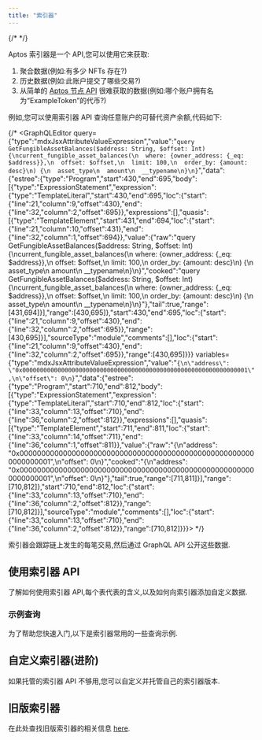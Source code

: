 ```yaml
---
title: "索引器"
---
```


{/* <IndexerBetaNotice></IndexerBetaNotice> */}

Aptos 索引器是一个 API,您可以使用它来获取:

1. 聚合数据(例如:有多少 NFTs 存在?)
2. 历史数据(例如:此账户提交了哪些交易?)
3. 从简单的 [Aptos 节点 API](/zh/build/apis/fullnode-rest-api) 很难获取的数据(例如:哪个账户拥有名为“ExampleToken”的代币?)






例如,您可以使用索引器 API 查询任意账户的可替代资产余额,代码如下:

{/* <GraphQLEditor query={"type":"mdxJsxAttributeValueExpression","value":"`query GetFungibleAssetBalances($address: String, $offset: Int) {\ncurrent_fungible_asset_balances(\n  where: {owner_address: {_eq: $address}},\n  offset: $offset,\n  limit: 100,\n  order_by: {amount: desc}\n) {\n  asset_type\n  amount\n  __typename\n}\n}`","data":{"estree":{"type":"Program","start":430,"end":695,"body":[{"type":"ExpressionStatement","expression":{"type":"TemplateLiteral","start":430,"end":695,"loc":{"start":{"line":21,"column":9,"offset":430},"end":{"line":32,"column":2,"offset":695}},"expressions":[],"quasis":[{"type":"TemplateElement","start":431,"end":694,"loc":{"start":{"line":21,"column":10,"offset":431},"end":{"line":32,"column":1,"offset":694}},"value":{"raw":"query GetFungibleAssetBalances($address: String, $offset: Int) {\ncurrent_fungible_asset_balances(\n  where: {owner_address: {_eq: $address}},\n  offset: $offset,\n  limit: 100,\n  order_by: {amount: desc}\n) {\n  asset_type\n  amount\n  __typename\n}\n}","cooked":"query GetFungibleAssetBalances($address: String, $offset: Int) {\ncurrent_fungible_asset_balances(\n  where: {owner_address: {_eq: $address}},\n  offset: $offset,\n  limit: 100,\n  order_by: {amount: desc}\n) {\n  asset_type\n  amount\n  __typename\n}\n}"},"tail":true,"range":[431,694]}],"range":[430,695]},"start":430,"end":695,"loc":{"start":{"line":21,"column":9,"offset":430},"end":{"line":32,"column":2,"offset":695}},"range":[430,695]}],"sourceType":"module","comments":[],"loc":{"start":{"line":21,"column":9,"offset":430},"end":{"line":32,"column":2,"offset":695}},"range":[430,695]}}} variables={"type":"mdxJsxAttributeValueExpression","value":"`{\n\"address\": \"0x0000000000000000000000000000000000000000000000000000000000000001\",\n\"offset\": 0\n}`","data":{"estree":{"type":"Program","start":710,"end":812,"body":[{"type":"ExpressionStatement","expression":{"type":"TemplateLiteral","start":710,"end":812,"loc":{"start":{"line":33,"column":13,"offset":710},"end":{"line":36,"column":2,"offset":812}},"expressions":[],"quasis":[{"type":"TemplateElement","start":711,"end":811,"loc":{"start":{"line":33,"column":14,"offset":711},"end":{"line":36,"column":1,"offset":811}},"value":{"raw":"{\n\"address\": \"0x0000000000000000000000000000000000000000000000000000000000000001\",\n\"offset\": 0\n}","cooked":"{\n\"address\": \"0x0000000000000000000000000000000000000000000000000000000000000001\",\n\"offset\": 0\n}"},"tail":true,"range":[711,811]}],"range":[710,812]},"start":710,"end":812,"loc":{"start":{"line":33,"column":13,"offset":710},"end":{"line":36,"column":2,"offset":812}},"range":[710,812]}],"sourceType":"module","comments":[],"loc":{"start":{"line":33,"column":13,"offset":710},"end":{"line":36,"column":2,"offset":812}},"range":[710,812]}}}></GraphQLEditor> */}

<Aside type="note">
  索引器会跟踪链上发生的每笔交易,然后通过 GraphQL API 公开这些数据.
</Aside>

## 使用索引器 API

了解如何使用索引器 API,每个表代表的含义,以及如何向索引器添加自定义数据.



<CardGrid>
  <LinkCard href="/zh/build/indexer/aptos-hosted" title="访问 API" description="了解如何查询索引器 API。" />

  <LinkCard href="/zh/build/indexer/indexer-reference" title="索引器表参考" description="详细的索引器表格及其架构参考。" />

  <LinkCard href="/zh/build/indexer/architecture" title="架构" description="索引器架构的详细布局。" />
</CardGrid>



### 示例查询

为了帮助您快速入门,以下是索引器常用的一些查询示例.



<CardGrid>
  <LinkCard href="/zh/build/indexer/fungible-asset-balances" title="获取可替代资产余额" description="获取某账户当前拥有的所有可替代资产。" />

  <LinkCard href="/zh/build/indexer/account-transactions" title="获取账户交易" description="获取影响某账户的所有交易记录。" />

  <LinkCard href="/zh/build/indexer/ans-lookup" title="获取 Aptos 名称" description="通过 ANS 检索与某账户关联的 Aptos 名称。" />

  <LinkCard href="/zh/build/indexer/fungible-asset-info" title="获取可替代资产信息" description="获取特定可替代资产的详细信息。" />

  <LinkCard href="/zh/build/indexer/get-nft-collections" title="获取 NFT 集合" description="检索某账户拥有的 NFT 集合。" />

  <LinkCard href="/zh/build/indexer/get-nfts" title="获取 NFT" description="检索某账户拥有的个人 NFT。" />

  <LinkCard href="/zh/build/indexer/token-metadata" title="获取代币元数据" description="获取特定代币的元数据信息。" />

  <LinkCard href="/zh/build/indexer/get-delegators" title="统计质押池中的委托人" description="检索质押池中活跃的委托人数量。" />
</CardGrid>



## 自定义索引器(进阶)

如果托管的索引器 API 不够用,您可以自定义并托管自己的索引器版本.



<CardGrid>
  <LinkCard href="/zh/build/indexer/architecture" title="架构" description="索引器架构的详细布局。" />

  <LinkCard href="/zh/build/indexer/custom-processors" title="自定义处理器" description="自定义索引器中数据处理和共享的方式。" />

  <LinkCard href="/zh/build/indexer/txn-stream" title="交易流服务" description="索引器使用的 GRPC 交易流服务。" />

  <LinkCard href="/zh/build/indexer/self-hosted" title="自托管索引器 API" description="托管您自己的索引器 API。" />
</CardGrid>



## 旧版索引器

在此处查找旧版索引器的相关信息 [here](/zh/build/indexer/legacy).
